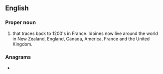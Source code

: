 {{also|idoine}}
==English==

===Proper noun===
{{en-proper noun}}

# {{surname|en|from=Old French|nodot=1}} that traces back to 1200's in France. Idoines now live around the world in New Zealand, England, Canada, America, France and the United Kingdom.

===Anagrams===
* {{anagrams|en|a=deiino|iodine}}